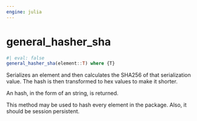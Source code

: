 ```yaml
---
engine: julia
---
```


# general_hasher_sha {#sec-doc}
    

::: {.callout-note appearance="simple" title="docblock" collapse=false}    


```julia
#| eval: false
general_hasher_sha(element::T) where {T}

```

Serializes an element and then calculates the SHA256 of that serialization value.  The hash is then transformed to hex values to make it shorter. 
 
An hash, in the form of an string, is returned. 
 
This method may be used to hash every element in the package.  Also, it should be session persistent.
 


:::
    

